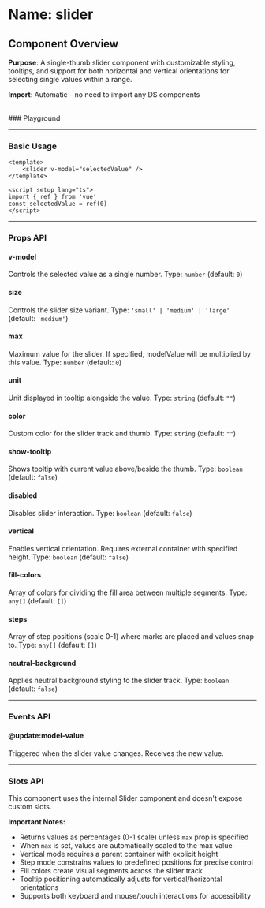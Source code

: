 
<Meta of={Slider} />

# Name: slider
## Component Overview

**Purpose**: A single-thumb slider component with customizable styling, tooltips, and support for both horizontal and vertical orientations for selecting single values within a range.

**Import**: Automatic - no need to import any DS components

<br />
### Playground

<Canvas of={Slider.Primary} />
<Controls />

---

### Basic Usage

```vue
<template>
    <slider v-model="selectedValue" />
</template>

<script setup lang="ts">
import { ref } from 'vue'
const selectedValue = ref(0)
</script>
```

<Canvas sourceState="none" of={Slider.Primary} />

---

### Props API

#### v-model
Controls the selected value as a single number. Type: `number` (default: `0`)

#### size
Controls the slider size variant. Type: `'small' | 'medium' | 'large'` (default: `'medium'`)

<Canvas sourceState="none" of={Slider.Sizes} />

#### max
Maximum value for the slider. If specified, modelValue will be multiplied by this value. Type: `number` (default: `0`)

#### unit
Unit displayed in tooltip alongside the value. Type: `string` (default: `""`)

#### color
Custom color for the slider track and thumb. Type: `string` (default: `""`)

#### show-tooltip
Shows tooltip with current value above/beside the thumb. Type: `boolean` (default: `false`)

<Canvas sourceState="none" of={Slider.ShowTooltip} />

#### disabled
Disables slider interaction. Type: `boolean` (default: `false`)

<Canvas sourceState="none" of={Slider.Disabled} />

#### vertical
Enables vertical orientation. Requires external container with specified height. Type: `boolean` (default: `false`)

<Canvas sourceState="none" of={Slider.Vertical} />

#### fill-colors
Array of colors for dividing the fill area between multiple segments. Type: `any[]` (default: `[]`)

<Canvas sourceState="none" of={Slider.FillColors} />

#### steps
Array of step positions (scale 0-1) where marks are placed and values snap to. Type: `any[]` (default: `[]`)

<Canvas sourceState="none" of={Slider.Steps} />

#### neutral-background
Applies neutral background styling to the slider track. Type: `boolean` (default: `false`)

<Canvas sourceState="none" of={Slider.NeutralBackground} />

---

### Events API

#### @update:model-value
Triggered when the slider value changes. Receives the new value.

---

### Slots API

This component uses the internal Slider component and doesn't expose custom slots.

**Important Notes:**
- Returns values as percentages (0-1 scale) unless `max` prop is specified
- When `max` is set, values are automatically scaled to the max value
- Vertical mode requires a parent container with explicit height
- Step mode constrains values to predefined positions for precise control
- Fill colors create visual segments across the slider track
- Tooltip positioning automatically adjusts for vertical/horizontal orientations
- Supports both keyboard and mouse/touch interactions for accessibility

